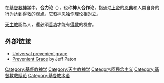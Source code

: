 在[[基督教神学|基督教神学]]中，'''合力论'''（{{lang-en|'''Synergism'''}}），也称'''神人合作论'''，指通过[[上帝|上帝]]的[[恩典|恩典]]和人类自身的行为达到[[基督教救贖論|得救]]的观点。它和[[神恩独作|神恩独作]]理论相对立。

[[天主教|天主教]]認為人，還必須[[善功|善功]]才能有[[基督教救贖論|得救]]的機會。

== 外部链接 ==
* [http://www.theopedia.com/Universal_prevenient_grace Universal prevenient grace]{{Wayback|url=http://www.theopedia.com/Universal_prevenient_grace |date=20110808093632 }}
* [https://web.archive.org/web/20111008095002/http://www.eternalsecurity.us/prevenient_grace.htm Prevenient Grace] by Jeff Paton

[[Category:基督教神学|Category:基督教神学]]
[[Category:天主教神学|Category:天主教神学]]
[[Category:阿民念主义|Category:阿民念主义]]
[[Category:基督教救赎论|Category:基督教救赎论]]
[[Category:基督教术语|Category:基督教术语]]

{{基督教小作品}}